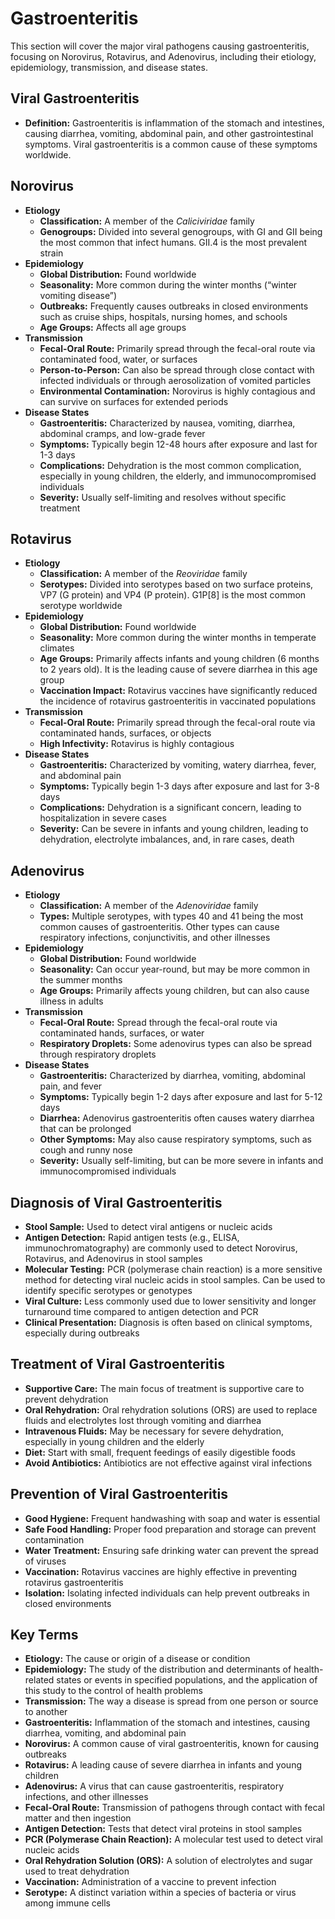 # Gastroenteritis {-}

This section will cover the major viral pathogens causing gastroenteritis, focusing on Norovirus, Rotavirus, and Adenovirus, including their etiology, epidemiology, transmission, and disease states.

## **Viral Gastroenteritis** {-}

*   **Definition:** Gastroenteritis is inflammation of the stomach and intestines, causing diarrhea, vomiting, abdominal pain, and other gastrointestinal symptoms. Viral gastroenteritis is a common cause of these symptoms worldwide.

## **Norovirus** {-}

*   **Etiology**
    *   **Classification:** A member of the *Caliciviridae* family
    *   **Genogroups:** Divided into several genogroups, with GI and GII being the most common that infect humans. GII.4 is the most prevalent strain
*   **Epidemiology**
    *   **Global Distribution:** Found worldwide
    *   **Seasonality:** More common during the winter months ("winter vomiting disease")
    *   **Outbreaks:** Frequently causes outbreaks in closed environments such as cruise ships, hospitals, nursing homes, and schools
    *   **Age Groups:** Affects all age groups
*   **Transmission**
    *   **Fecal-Oral Route:** Primarily spread through the fecal-oral route via contaminated food, water, or surfaces
    *   **Person-to-Person:** Can also be spread through close contact with infected individuals or through aerosolization of vomited particles
    *   **Environmental Contamination:** Norovirus is highly contagious and can survive on surfaces for extended periods
*   **Disease States**
    *   **Gastroenteritis:** Characterized by nausea, vomiting, diarrhea, abdominal cramps, and low-grade fever
    *   **Symptoms:** Typically begin 12-48 hours after exposure and last for 1-3 days
    *   **Complications:** Dehydration is the most common complication, especially in young children, the elderly, and immunocompromised individuals
    *   **Severity:** Usually self-limiting and resolves without specific treatment

## **Rotavirus** {-}

*   **Etiology**
    *   **Classification:** A member of the *Reoviridae* family
    *   **Serotypes:** Divided into serotypes based on two surface proteins, VP7 (G protein) and VP4 (P protein). G1P[8] is the most common serotype worldwide
*   **Epidemiology**
    *   **Global Distribution:** Found worldwide
    *   **Seasonality:** More common during the winter months in temperate climates
    *   **Age Groups:** Primarily affects infants and young children (6 months to 2 years old). It is the leading cause of severe diarrhea in this age group
    *   **Vaccination Impact:** Rotavirus vaccines have significantly reduced the incidence of rotavirus gastroenteritis in vaccinated populations
*   **Transmission**
    *   **Fecal-Oral Route:** Primarily spread through the fecal-oral route via contaminated hands, surfaces, or objects
    *   **High Infectivity:** Rotavirus is highly contagious
*   **Disease States**
    *   **Gastroenteritis:** Characterized by vomiting, watery diarrhea, fever, and abdominal pain
    *   **Symptoms:** Typically begin 1-3 days after exposure and last for 3-8 days
    *   **Complications:** Dehydration is a significant concern, leading to hospitalization in severe cases
    *   **Severity:** Can be severe in infants and young children, leading to dehydration, electrolyte imbalances, and, in rare cases, death

## **Adenovirus** {-}

*   **Etiology**
    *   **Classification:** A member of the *Adenoviridae* family
    *   **Types:** Multiple serotypes, with types 40 and 41 being the most common causes of gastroenteritis. Other types can cause respiratory infections, conjunctivitis, and other illnesses
*   **Epidemiology**
    *   **Global Distribution:** Found worldwide
    *   **Seasonality:** Can occur year-round, but may be more common in the summer months
    *   **Age Groups:** Primarily affects young children, but can also cause illness in adults
*   **Transmission**
    *   **Fecal-Oral Route:** Spread through the fecal-oral route via contaminated hands, surfaces, or water
    *   **Respiratory Droplets:** Some adenovirus types can also be spread through respiratory droplets
*   **Disease States**
    *   **Gastroenteritis:** Characterized by diarrhea, vomiting, abdominal pain, and fever
    *   **Symptoms:** Typically begin 1-2 days after exposure and last for 5-12 days
    *   **Diarrhea:** Adenovirus gastroenteritis often causes watery diarrhea that can be prolonged
    *   **Other Symptoms:** May also cause respiratory symptoms, such as cough and runny nose
    *   **Severity:** Usually self-limiting, but can be more severe in infants and immunocompromised individuals

## **Diagnosis of Viral Gastroenteritis** {-}

*   **Stool Sample:** Used to detect viral antigens or nucleic acids
*   **Antigen Detection:** Rapid antigen tests (e.g., ELISA, immunochromatography) are commonly used to detect Norovirus, Rotavirus, and Adenovirus in stool samples
*   **Molecular Testing:** PCR (polymerase chain reaction) is a more sensitive method for detecting viral nucleic acids in stool samples. Can be used to identify specific serotypes or genotypes
*   **Viral Culture:** Less commonly used due to lower sensitivity and longer turnaround time compared to antigen detection and PCR
*   **Clinical Presentation:** Diagnosis is often based on clinical symptoms, especially during outbreaks

## **Treatment of Viral Gastroenteritis** {-}

*   **Supportive Care:** The main focus of treatment is supportive care to prevent dehydration
*   **Oral Rehydration:** Oral rehydration solutions (ORS) are used to replace fluids and electrolytes lost through vomiting and diarrhea
*   **Intravenous Fluids:** May be necessary for severe dehydration, especially in young children and the elderly
*   **Diet:** Start with small, frequent feedings of easily digestible foods
*   **Avoid Antibiotics:** Antibiotics are not effective against viral infections

## **Prevention of Viral Gastroenteritis** {-}

*   **Good Hygiene:** Frequent handwashing with soap and water is essential
*   **Safe Food Handling:** Proper food preparation and storage can prevent contamination
*   **Water Treatment:** Ensuring safe drinking water can prevent the spread of viruses
*   **Vaccination:** Rotavirus vaccines are highly effective in preventing rotavirus gastroenteritis
*   **Isolation:** Isolating infected individuals can help prevent outbreaks in closed environments

## **Key Terms** {-}

*   **Etiology:** The cause or origin of a disease or condition
*   **Epidemiology:** The study of the distribution and determinants of health-related states or events in specified populations, and the application of this study to the control of health problems
*   **Transmission:** The way a disease is spread from one person or source to another
*   **Gastroenteritis:** Inflammation of the stomach and intestines, causing diarrhea, vomiting, and abdominal pain
*   **Norovirus:** A common cause of viral gastroenteritis, known for causing outbreaks
*   **Rotavirus:** A leading cause of severe diarrhea in infants and young children
*   **Adenovirus:** A virus that can cause gastroenteritis, respiratory infections, and other illnesses
*   **Fecal-Oral Route:** Transmission of pathogens through contact with fecal matter and then ingestion
*   **Antigen Detection:** Tests that detect viral proteins in stool samples
*   **PCR (Polymerase Chain Reaction):** A molecular test used to detect viral nucleic acids
*   **Oral Rehydration Solution (ORS):** A solution of electrolytes and sugar used to treat dehydration
*   **Vaccination:** Administration of a vaccine to prevent infection
*   **Serotype:** A distinct variation within a species of bacteria or virus among immune cells